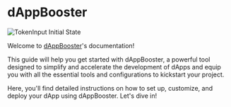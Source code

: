 # dAppBooster

![TokenInput Initial State](/img/repo_banner.svg)

Welcome to [dAppBooster](https://github.com/BootNodeDev/dAppBooster)'s documentation!

This guide will help you get started with dAppBooster, a powerful tool designed to simplify and accelerate the development of dApps and equip you with all the essential tools and configurations to kickstart your project.

Here, you'll find detailed instructions on how to set up, customize, and deploy your dApp using dAppBooster. Let's dive in!

